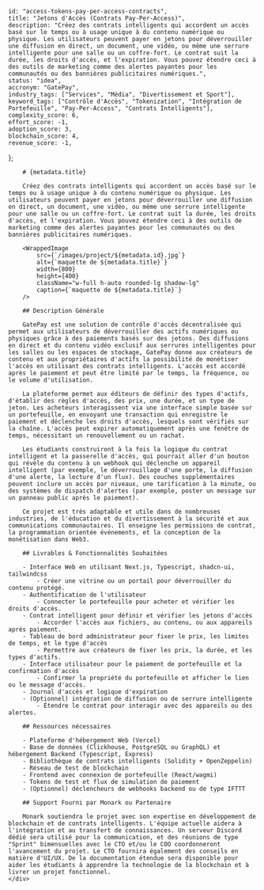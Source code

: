 
    
    id: "access-tokens-pay-per-access-contracts",
    title: "Jetons d'Accès (Contrats Pay-Per-Access)",
    description: "Créez des contrats intelligents qui accordent un accès basé sur le temps ou à usage unique à du contenu numérique ou physique. Les utilisateurs peuvent payer en jetons pour déverrouiller une diffusion en direct, un document, une vidéo, ou même une serrure intelligente pour une salle ou un coffre-fort. Le contrat suit la durée, les droits d'accès, et l'expiration. Vous pouvez étendre ceci à des outils de marketing comme des alertes payantes pour les communautés ou des bannières publicitaires numériques.",
    status: "idea",
    accronym: "GatePay",
    industry_tags: ["Services", "Média", "Divertissement et Sport"],
    keyword_tags: ["Contrôle d'Accès", "Tokenization", "Intégration de Portefeuille", "Pay-Per-Access", "Contrats Intelligents"],
    complexity_score: 6,
    effort_score: -1,
    adoption_score: 3,
    blockchain_score: 4,
    revenue_score: -1,
};

<div className="flex">
    <div className="hidden sticky top-0">
        <ProjectMetadata metadata={metadata} />
    </div>
    <div className="w-full">

        # {metadata.title}

        Créez des contrats intelligents qui accordent un accès basé sur le temps ou à usage unique à du contenu numérique ou physique. Les utilisateurs peuvent payer en jetons pour déverrouiller une diffusion en direct, un document, une vidéo, ou même une serrure intelligente pour une salle ou un coffre-fort. Le contrat suit la durée, les droits d'accès, et l'expiration. Vous pouvez étendre ceci à des outils de marketing comme des alertes payantes pour les communautés ou des bannières publicitaires numériques.

        <WrappedImage
            src={`/images/project/${metadata.id}.jpg`}
            alt={`maquette de ${metadata.title}`}
            width={800}
            height={400}
            className="w-full h-auto rounded-lg shadow-lg"
            caption={`maquette de ${metadata.title}`}
        />

        ## Description Générale

        GatePay est une solution de contrôle d'accès décentralisée qui permet aux utilisateurs de déverrouiller des actifs numériques ou physiques grâce à des paiements basés sur des jetons. Des diffusions en direct et du contenu vidéo exclusif aux serrures intelligentes pour les salles ou les espaces de stockage, GatePay donne aux créateurs de contenu et aux propriétaires d'actifs la possibilité de monétiser l'accès en utilisant des contrats intelligents. L'accès est accordé après le paiement et peut être limité par le temps, la fréquence, ou le volume d'utilisation.

        La plateforme permet aux éditeurs de définir des types d'actifs, d'établir des règles d'accès, des prix, une durée, et un type de jeton. Les acheteurs interagissent via une interface simple basée sur un portefeuille, en envoyant une transaction qui enregistre le paiement et déclenche les droits d'accès, lesquels sont vérifiés sur la chaîne. L'accès peut expirer automatiquement après une fenêtre de temps, nécessitant un renouvellement ou un rachat.

        Les étudiants construiront à la fois la logique du contrat intelligent et la passerelle d'accès, qui pourrait aller d'un bouton qui révèle du contenu à un webhook qui déclenche un appareil intelligent (par exemple, le déverrouillage d'une porte, la diffusion d'une alerte, la lecture d'un flux). Des couches supplémentaires peuvent inclure un accès par niveaux, une tarification à la minute, ou des systèmes de dispatch d'alertes (par exemple, poster un message sur un panneau public après le paiement).

        Ce projet est très adaptable et utile dans de nombreuses industries, de l'éducation et du divertissement à la sécurité et aux communications communautaires. Il enseigne les permissions de contrat, la programmation orientée événements, et la conception de la monétisation dans Web3.

        ## Livrables & Fonctionnalités Souhaitées

        - Interface Web en utilisant Next.js, Typescript, shadcn-ui, tailwindcss
            - Créer une vitrine ou un portail pour déverrouiller du contenu protégé.
        - Authentification de l'utilisateur 
            - Connecter le portefeuille pour acheter et vérifier les droits d'accès.
        - Contrat intelligent pour définir et vérifier les jetons d'accès
            - Accorder l'accès aux fichiers, au contenu, ou aux appareils après paiement.
        - Tableau de bord administrateur pour fixer le prix, les limites de temps, et le type d'accès
            - Permettre aux créateurs de fixer les prix, la durée, et les types d'actifs.
        - Interface utilisateur pour le paiement de portefeuille et la confirmation d'accès
            - Confirmer la propriété du portefeuille et afficher le lien ou le message d'accès.
        - Journal d'accès et logique d'expiration
        - (Optionnel) intégration de diffusion ou de serrure intelligente
            - Étendre le contrat pour interagir avec des appareils ou des alertes.

        ## Ressources nécessaires

        - Plateforme d'hébergement Web (Vercel)
        - Base de données (Clickhouse, PostgreSQL ou GraphQL) et hébergement Backend (Typescript, Express)
        - Bibliothèque de contrats intelligents (Solidity + OpenZeppelin)
        - Réseau de test de blockchain
        - Frontend avec connexion de portefeuille (React/wagmi)
        - Tokens de test et flux de simulation de paiement
        - (Optionnel) déclencheurs de webhooks backend ou de type IFTTT

        ## Support Fourni par Monark ou Partenaire

        Monark soutiendra le projet avec son expertise en développement de blockchain et de contrats intelligents. L'équipe actuelle aidera à l'intégration et au transfert de connaissances. Un serveur Discord dédié sera utilisé pour la communication, et des réunions de type "Sprint" bimensuelles avec le CTO et/ou le COO coordonneront l'avancement du projet. Le CTO fournira également des conseils en matière d'UI/UX. De la documentation étendue sera disponible pour aider les étudiants à apprendre la technologie de la blockchain et à livrer un projet fonctionnel.
    </div>
</div>